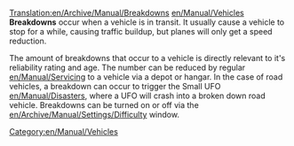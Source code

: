 [[Translation:en/Archive/Manual/Breakdowns]]
[[en/Manual/Vehicles]] '''Breakdowns''' occur when a vehicle is in transit. It usually cause a vehicle to stop for a while, causing traffic buildup, but planes will only get a speed reduction.

The amount of breakdowns that occur to a vehicle is directly relevant to it's reliability rating and age. The number can be reduced by regular [[en/Manual/Servicing]] to a vehicle via a depot or hangar. In the case of road vehicles, a breakdown can occur to trigger the Small UFO [[en/Manual/Disasters]], where a UFO will crash into a broken down road vehicle. Breakdowns can be turned on or off via the [[en/Archive/Manual/Settings/Difficulty]] window.

[[Category:en/Manual/Vehicles]]